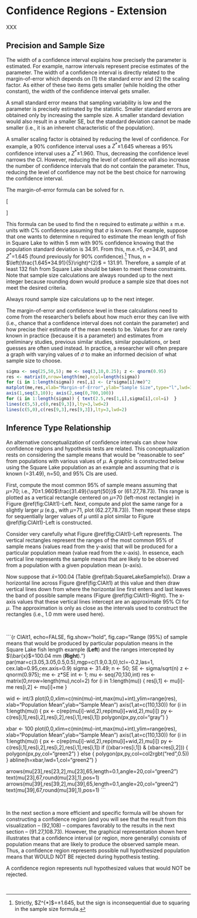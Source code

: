 # Confidence Regions - Extension {#ConfRegions2}
XXX

## Precision and Sample Size
The width of a confidence interval explains how precisely the parameter is estimated. For example, narrow intervals represent precise estimates of the parameter. The width of a confidence interval is directly related to the margin-of-error which depends on (1) the standard error and (2) the scaling factor. As either of these two items gets smaller (while holding the other constant), the width of the confidence interval gets smaller.

A small standard error means that sampling variability is low and the parameter is precisely estimated by the statistic. Smaller standard errors are obtained only by increasing the sample size. A smaller standard deviation would also result in a smaller SE, but the standard deviation cannot be made smaller (i.e., it is an inherent characteristic of the population).

A smaller scaling factor is obtained by reducing the level of confidence. For example, a 90% confidence interval uses a $Z^{*}$&plusmn;1.645 whereas a 95% confidence interval uses a $Z^{*}$&plusmn;1.960. Thus, decreasing the confidence level narrows the CI. However, reducing the level of confidence will also increase the number of confidence intervals that do not contain the parameter. Thus, reducing the level of confidence may not be the best choice for narrowing the confidence interval.

The margin-of-error formula can be solved for n.

\[\begin{split}
    m.e. &= Z^{*}\frac{\sigma}{\sqrt{n}} \\
    \sqrt{n} &= \frac{Z^{*}\sigma}{m.e.} \\
    n &= \left(\frac{Z^{*}\sigma}{m.e}\right)^{2} \\
\end{split} \]

This formula can be used to find the n required to estimate $\mu$ within &plusmn; m.e. units with C% confidence assuming that $\sigma$ is known. For example, suppose that one wants to determine n required to estimate the mean length of fish in Square Lake to within 5 mm with 90% confidence knowing that the population standard deviation is 34.91. From this, m.e.=5, $\sigma$=34.91, and $Z^{*}$=1.645 (found previously for 90% confidence).^[Strictly, $Z^{*]$=&plusmn;1.645, but the sign is inconsequential due to squaring in the sample size formula.] Thus, n = $\left(\frac{1.645*34.91}{5}\right)^{2}$ = 131.91. Therefore, a sample of at least 132 fish from Square Lake should be taken to meet these constraints. Note that sample size calculations are always rounded up to the next integer because rounding down would produce a sample size that does not meet the desired criteria.

::: {.tip data-latex=''}
Always round sample size calculations up to the next integer.
:::

The margin-of-error and confidence level in these calculations need to come from the researcher's beliefs about how much error they can live with (i.e., chance that a confidence interval does not contain the parameter) and how precise their estimate of the mean needs to be. Values for $\sigma$ are rarely known in practice (because it is a parameter) and estimates from preliminary studies, previous similar studies, similar populations, or best guesses are often used instead. In practice, a researcher will often prepare a graph with varying values of $\sigma$ to make an informed decision of what sample size to choose.

```r
sigma <- seq(25,50,5); me <- seq(3,10,0.25); z <- qnorm(0.95)
res <- matrix(0,nrow=length(me),ncol=length(sigma))
for (i in 1:length(sigma)) res[,i] <- (z*sigma[i]/me)^2
matplot(me,res,xlab="Margin-of-Error",ylab="Sample Size",type="l",lwd=3,lty=1,xlim=c(2.5,10),yaxt="n",xaxt="n")
axis(1,seq(3,10)); axis(2,seq(0,700,100))
for (i in 1:length(sigma)) { text(2.5,res[1,i],sigma[i],col=i)  }
lines(c(5,5),c(0,res[9,3]),lty=3,lwd=2)
lines(c(5,0),c(res[9,3],res[9,3]),lty=3,lwd=2)
```


## Inference Type Relationship
An alternative conceptualization of confidence intervals can show how confidence regions and hypothesis tests are related. This conceptualization rests on considering the sample means that would be "reasonable to see" from populations with various values of $\mu$. A graphic is constructed below using the Square Lake population as an example and assuming that $\sigma$ is known (=31.49), n=50, and 95% CIs are used.

First, compute the most common 95% of sample means assuming that $\mu$=70; i.e., 70&plusmn;1.960$\frac{31.49}{\sqrt{50}}$ or (61.27,78.73). This range is plotted as a vertical rectangle centered on $\mu$=70 (left-most rectangle) in Figure \@ref(fig:CIAlt1)-Left. Next, compute and plot the same range for a slightly larger $\mu$ (e.g., with $\mu$=71, plot (62.27,78.73)). Then repeat these steps for sequentially larger values of $\mu$ until a plot similar to Figure \@ref(fig:CIAlt1)-Left is constructed.

Consider very carefully what Figure \@ref(fig:CIAlt1)-Left represents. The vertical rectangles represent the ranges of the most common 95% of sample means (values read from the y-axis) that will be produced for a particular population mean (value read from the x-axis). In essence, each vertical line represents the sample means that are likely to be observed from a population with a given population mean (x-axis).

Now suppose that $\bar{x}$=100.04 (Table \@ref(tab:SquareLakeSample1s)). Draw a horizontal line across Figure \@ref(fig:CIAlt1) at this value and then draw vertical lines down from where the horizontal line first enters and last leaves the band of possible sample means (Figure \@ref(fig:CIAlt1)-Right). The x-axis values that these vertical lines intercept are an approximate 95% CI for $\mu$. The approximation is only as close as the intervals used to construct the rectangles (i.e., 1.0 mm were used here).

&nbsp;

```{r CIAlt1, echo=FALSE, fig.show="hold", fig.cap="Range (95%) of sample means that would be produced by particular population means in the Square Lake fish length example (**Left**) and the ranges intercepted by $\\bar{x}$=100.04 mm (**Right**)."}
par(mar=c(3.05,3.05,0.5,0.5),mgp=c(1.9,0.3,0),tcl=-0.2,las=1,
    cex.lab=0.95,cex.axis=0.9)
sigma <- 31.49; n <- 50; SE <- sigma/sqrt(n)
z <- qnorm(0.975); me <- z*SE
int <- 1; mu <- seq(70,130,int)
res <- matrix(0,nrow=length(mu),ncol=2)
for (i in 1:length(mu)) {
  res[i,1] <- mu[i]-me
  res[i,2] <- mu[i]+me
}

wid <- int/3
plot(0,0,xlim=c(min(mu)-int,max(mu)+int),ylim=range(res),
     xlab="Population Mean",ylab="Sample Mean")
axis(1,at=c(110,130))
for (i in 1:length(mu)) {
  px <- c(rep(mu[i]-wid,2),rep(mu[i]+wid,2),mu[i])
  py <- c(res[i,1],res[i,2],res[i,2],res[i,1],res[i,1])
  polygon(px,py,col="gray")
}

xbar <- 100
plot(0,0,xlim=c(min(mu)-int,max(mu)+int),ylim=range(res),
     xlab="Population Mean",ylab="Sample Mean")
axis(1,at=c(110,130))
for (i in 1:length(mu)) {
  px <- c(rep(mu[i]-wid,2),rep(mu[i]+wid,2),mu[i])
  py <- c(res[i,1],res[i,2],res[i,2],res[i,1],res[i,1])
  if ((xbar>res[i,1]) & (xbar<res[i,2])) {
    polygon(px,py,col="green2")
  } else {
    polygon(px,py,col=col2rgbt("red",0.5))
  }
  abline(h=xbar,lwd=1,col="green2")
}

arrows(mu[23],res[23,2],mu[23],65,length=0.1,angle=20,col="green2")
text(mu[23],67,round(mu[23],1),pos=1)
arrows(mu[39],res[39,2],mu[39],65,length=0.1,angle=20,col="green2")
text(mu[39],67,round(mu[39],1),pos=1)
```

&nbsp;

In the next section a more efficient and specific formula will be shown for constructing a confidence region (and you will see that the result from this visualization -- (92,108) -- compares favorably to the results in the next section -- (91.27,108.73). However, the graphical representation shown here illustrates that a confidence interval (or region, more generally) consists of population means that are likely to produce the observed sample mean. Thus, a confidence region represents possible null hypothesized population means that WOULD NOT BE rejected during hypothesis testing.

::: {.tip data-latex=''}
A confidence region represents null hypothesized values that would NOT be rejected.
:::

&nbsp;
